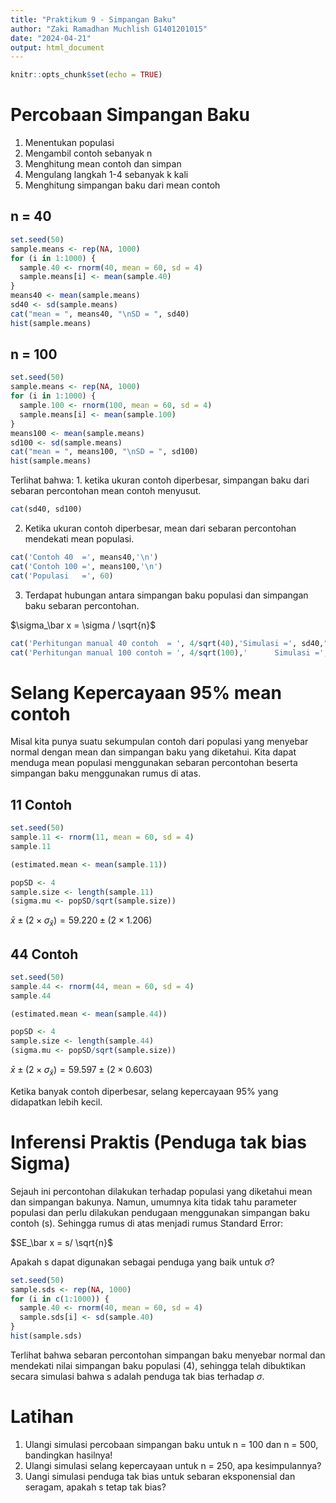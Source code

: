 ```yaml
---
title: "Praktikum 9 - Simpangan Baku"
author: "Zaki Ramadhan Muchlish G1401201015"
date: "2024-04-21"
output: html_document
---
```


```r
knitr::opts_chunk$set(echo = TRUE)
```


# Percobaan Simpangan Baku

1. Menentukan populasi 
2. Mengambil contoh sebanyak n 
3. Menghitung mean contoh dan simpan 
4. Mengulang langkah 1-4 sebanyak k kali 
5. Menghitung simpangan baku dari mean contoh

## n = 40

```r
set.seed(50)
sample.means <- rep(NA, 1000)
for (i in 1:1000) {
  sample.40 <- rnorm(40, mean = 60, sd = 4)
  sample.means[i] <- mean(sample.40)
}
means40 <- mean(sample.means)
sd40 <- sd(sample.means)
cat("mean = ", means40, "\nSD = ", sd40)
hist(sample.means)
```

## n = 100

```r
set.seed(50)
sample.means <- rep(NA, 1000)
for (i in 1:1000) {
  sample.100 <- rnorm(100, mean = 60, sd = 4)
  sample.means[i] <- mean(sample.100)
}
means100 <- mean(sample.means)
sd100 <- sd(sample.means)
cat("mean = ", means100, "\nSD = ", sd100)
hist(sample.means)
```

Terlihat bahwa: 
1. ketika ukuran contoh diperbesar, simpangan baku dari sebaran percontohan mean contoh menyusut.

```r
cat(sd40, sd100)
```

2.  Ketika ukuran contoh diperbesar, mean dari sebaran percontohan mendekati mean populasi.

```r
cat('Contoh 40  =', means40,'\n')
cat('Contoh 100 =', means100,'\n')
cat('Populasi   =', 60)
```

3.  Terdapat hubungan antara simpangan baku populasi dan simpangan baku sebaran percontohan.

$\sigma_\bar x = \sigma / \sqrt{n}$

```r
cat('Perhitungan manual 40 contoh  = ', 4/sqrt(40),'Simulasi =', sd40,"\n")
cat('Perhitungan manual 100 contoh = ', 4/sqrt(100),'      Simulasi =', sd100)
```

# Selang Kepercayaan 95% mean contoh 

Misal kita punya suatu sekumpulan contoh dari populasi yang menyebar normal dengan mean dan simpangan baku yang diketahui. Kita dapat menduga mean populasi menggunakan sebaran percontohan beserta simpangan baku menggunakan rumus di atas.

## 11 Contoh
```r
set.seed(50)
sample.11 <- rnorm(11, mean = 60, sd = 4)
sample.11
```

```r
(estimated.mean <- mean(sample.11))
```

```r
popSD <- 4
sample.size <- length(sample.11)
(sigma.mu <- popSD/sqrt(sample.size))
```

$\bar x \pm (2 \times \sigma_\bar x) = 59.220 \pm (2 \times 1.206)$

## 44 Contoh 

```r
set.seed(50)
sample.44 <- rnorm(44, mean = 60, sd = 4)
sample.44
```

```r
(estimated.mean <- mean(sample.44))
```

```r
popSD <- 4
sample.size <- length(sample.44)
(sigma.mu <- popSD/sqrt(sample.size))
```

$\bar x \pm (2 \times \sigma_\bar x) = 59.597 \pm (2 \times 0.603)$

Ketika banyak contoh diperbesar, selang kepercayaan 95% yang didapatkan lebih kecil. 

# Inferensi Praktis (Penduga tak bias Sigma)

Sejauh ini percontohan dilakukan terhadap populasi yang diketahui mean dan simpangan bakunya. Namun, umumnya kita tidak tahu parameter populasi dan perlu dilakukan pendugaan menggunakan simpangan baku contoh (s). Sehingga rumus di atas menjadi rumus Standard Error:

$SE_\bar x = s/ \sqrt{n}$

Apakah s dapat digunakan sebagai penduga yang baik untuk $\sigma$?

```r
set.seed(50)
sample.sds <- rep(NA, 1000)
for (i in c(1:1000)) {
  sample.40 <- rnorm(40, mean = 60, sd = 4)
  sample.sds[i] <- sd(sample.40)
}
hist(sample.sds)
```

Terlihat bahwa sebaran percontohan simpangan baku menyebar normal dan mendekati nilai simpangan baku populasi (4), sehingga telah dibuktikan secara simulasi bahwa s adalah penduga tak bias terhadap $\sigma$.

# Latihan

1. Ulangi simulasi percobaan simpangan baku untuk n = 100 dan n = 500, bandingkan hasilnya!
2. Ulangi simulasi selang kepercayaan untuk n = 250, apa kesimpulannya?
3. Uangi simulasi penduga tak bias untuk sebaran eksponensial dan seragam, apakah s tetap tak bias?